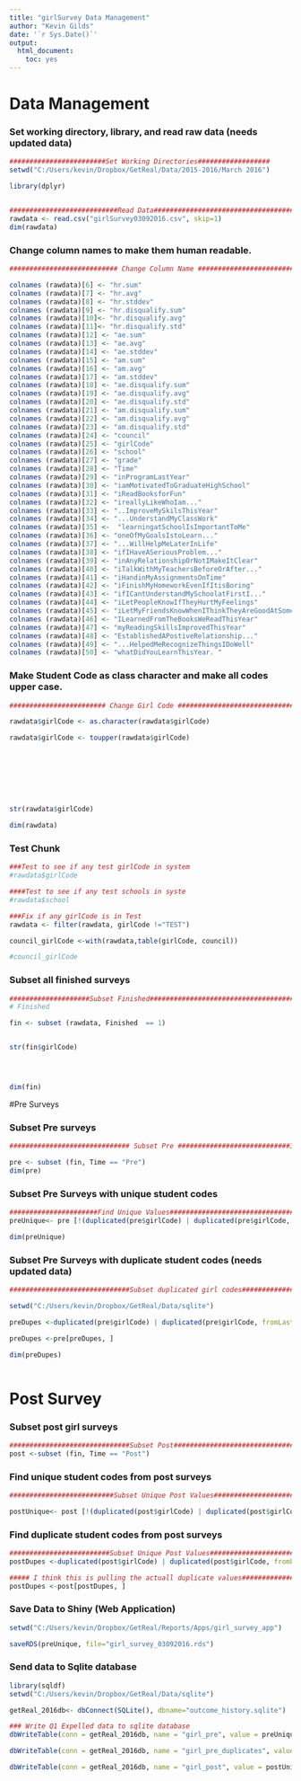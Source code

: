 ```yaml
---
title: "girlSurvey Data Management"
author: "Kevin Gilds"
date: '`r Sys.Date()`'
output:
  html_document:
    toc: yes
---
```


# Data Management

### Set working directory, library, and read raw data (needs updated data)


```r
########################Set Working Directories##################
setwd("C:/Users/kevin/Dropbox/GetReal/Data/2015-2016/March 2016")

library(dplyr)


###########################Read Data#############################################
rawdata <- read.csv("girlSurvey03092016.csv", skip=1)
dim(rawdata)

```


### Change column names to make them human readable.
```r

########################### Change Column Name #################################

colnames (rawdata)[6] <- "hr.sum"
colnames (rawdata)[7] <- "hr.avg"
colnames (rawdata)[8] <- "hr.stddev"
colnames (rawdata)[9] <- "hr.disqualify.sum"
colnames (rawdata)[10]<- "hr.disqualify.avg"
colnames (rawdata)[11]<- "hr.disqualify.std"
colnames (rawdata)[12] <- "ae.sum"
colnames (rawdata)[13] <- "ae.avg"
colnames (rawdata)[14] <- "ae.stddev"
colnames (rawdata)[15] <- "am.sum"
colnames (rawdata)[16] <- "am.avg"
colnames (rawdata)[17] <- "am.stddev"
colnames (rawdata)[18] <- "ae.disqualify.sum"
colnames (rawdata)[19] <- "ae.disqualify.avg"
colnames (rawdata)[20] <- "ae.disqualify.std"
colnames (rawdata)[21] <- "am.disqualify.sum"
colnames (rawdata)[22] <- "am.disqualify.avg"
colnames (rawdata)[23] <- "am.disqualify.std"
colnames (rawdata)[24] <- "council"
colnames (rawdata)[25] <- "girlCode"
colnames (rawdata)[26] <- "school"
colnames (rawdata)[27] <- "grade"
colnames (rawdata)[28] <- "Time"
colnames (rawdata)[29] <- "inProgramLastYear"
colnames (rawdata)[30] <- "iamMotivatedToGraduateHighSchool"
colnames (rawdata)[31] <- "iReadBooksforFun"
colnames (rawdata)[32] <- "ireallyLikeWhoIam..."
colnames (rawdata)[33] <- "..ImproveMySkilsThisYear"
colnames (rawdata)[34] <- "...UnderstandMyClassWork"
colnames (rawdata)[35] <-  "learningatSchoolIsImportantToMe"
colnames (rawdata)[36] <- "oneOfMyGoalsIstoLearn..."
colnames (rawdata)[37] <- "...WillHelpMeLaterInLife"
colnames (rawdata)[38] <- "ifIHaveASeriousProblem..."
colnames (rawdata)[39] <- "inAnyRelationshipOrNotIMakeItClear"
colnames (rawdata)[40] <- "iTalkWithMyTeachersBeforeOrAfter..."
colnames (rawdata)[41] <- "iHandinMyAssignmentsOnTime"
colnames (rawdata)[42] <- "iFinishMyHomeworkEvenIfItisBoring"
colnames (rawdata)[43] <- "ifICantUnderstandMySchoolatFirstI..."
colnames (rawdata)[44] <- "iLetPeopleKnowIfTheyHurtMyFeelings"
colnames (rawdata)[45] <- "iLetMyFriendsKnowWhenIThinkTheyAreGoodAtSomething"
colnames (rawdata)[46] <- "ILearnedFromTheBooksWeReadThisYear"
colnames (rawdata)[47] <- "myReadingSkillsImprovedThisYear"
colnames (rawdata)[48] <- "EstablishedAPostiveRelationship..."
colnames (rawdata)[49] <- "...HelpedMeRecognizeThingsIDoWell"
colnames (rawdata)[50] <- "whatDidYouLearnThisYear. "


```

### Make Student Code as class character and make all codes upper case.

```r

######################## Change Girl Code #################################

rawdata$girlCode <- as.character(rawdata$girlCode)

rawdata$girlCode <- toupper(rawdata$girlCode)








str(rawdata$girlCode)

dim(rawdata)

```


### Test Chunk
```r
###Test to see if any test girlCode in system
#rawdata$girlCode

####Test to see if any test schools in syste
#rawdata$school

###Fix if any girlCode is in Test
rawdata <- filter(rawdata, girlCode !="TEST")

council_girlCode <-with(rawdata,table(girlCode, council))

#council_girlCode

```




### Subset all finished surveys

```r

####################Subset Finished#####################################
# Finished 

fin <- subset (rawdata, Finished  == 1)


str(fin$girlCode)




dim(fin)


```

#Pre Surveys

### Subset Pre surveys

```r

############################## Subset Pre ############################3

pre <- subset (fin, Time == "Pre")
dim(pre)

```


### Subset Pre Surveys with unique student codes

```r

######################Find Unique Values################################################
preUnique<- pre [!(duplicated(pre$girlCode) | duplicated(pre$girlCode, fromLast = TRUE)), ]

dim(preUnique)

```


### Subset Pre Surveys with duplicate student codes (needs updated data)
```r
##############################Subset duplicated girl codes##################

setwd("C:/Users/kevin/Dropbox/GetReal/Data/sqlite")

preDupes <-duplicated(pre$girlCode) | duplicated(pre$girlCode, fromLast=TRUE)

preDupes <-pre[preDupes, ]

dim(preDupes)



```




# Post Survey 

### Subset post girl surveys

```r
##############################Subset Post###############################
post <-subset (fin, Time == "Post")


```


### Find unique student codes from post surveys
```r
##########################Subset Unique Post Values####################

postUnique<- post [!(duplicated(post$girlCode) | duplicated(post$girlCode, fromLast = TRUE)), ]


```


### Find duplicate student codes from post surveys
```r

#########################Subset Unique Post Values######################
postDupes <-duplicated(post$girlCode) | duplicated(post$girlCode, fromLast=TRUE)

##### I think this is pulling the actuall duplicate values####################
postDupes <-post[postDupes, ]


```

### Save Data to Shiny (Web Application)
```r
setwd("C:/Users/kevin/Dropbox/GetReal/Reports/Apps/girl_survey_app")

saveRDS(preUnique, file="girl_survey_03092016.rds")

```




### Send data to Sqlite database
```r
library(sqldf)
setwd("C:/Users/kevin/Dropbox/GetReal/Data/sqlite")

getReal_2016db<- dbConnect(SQLite(), dbname="outcome_history.sqlite")

### Write Q1 Expelled data to sqlite database
dbWriteTable(conn = getReal_2016db, name = "girl_pre", value = preUnique, row.names=FALSE, overwrite=TRUE)

dbWriteTable(conn = getReal_2016db, name = "girl_pre_duplicates", value = preDupes, row.names=FALSE, overwrite=TRUE)

dbWriteTable(conn = getReal_2016db, name = "girl_post", value = postUnique, row.names=FALSE, overwrite=TRUE)




```

